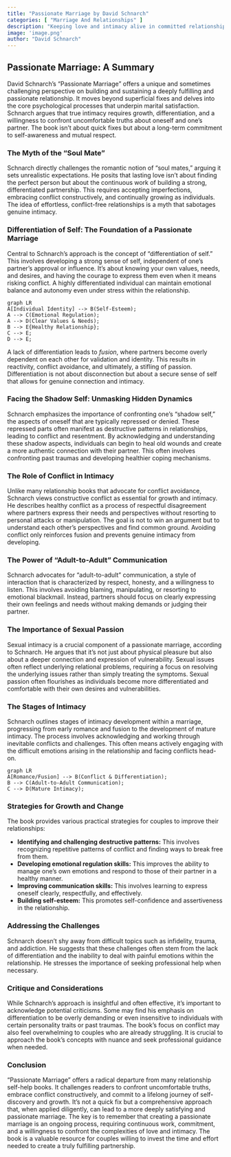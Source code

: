 ```yaml
---
title: "Passionate Marriage by David Schnarch"
categories: [ "Marriage And Relationships" ]
description: "Keeping love and intimacy alive in committed relationships"
image: 'image.png'
author: "David Schnarch"
---
```

## Passionate Marriage: A Summary

David Schnarch's "Passionate Marriage" offers a unique and sometimes challenging perspective on building and sustaining a deeply fulfilling and passionate relationship.  It moves beyond superficial fixes and delves into the core psychological processes that underpin marital satisfaction.  Schnarch argues that true intimacy requires growth, differentiation, and a willingness to confront uncomfortable truths about oneself and one's partner.  The book isn't about quick fixes but about a long-term commitment to self-awareness and mutual respect.

### The Myth of the "Soul Mate"

Schnarch directly challenges the romantic notion of "soul mates," arguing it sets unrealistic expectations.  He posits that lasting love isn't about finding the perfect person but about the continuous work of building a strong, differentiated partnership.  This requires accepting imperfections, embracing conflict constructively, and continually growing as individuals.  The idea of effortless, conflict-free relationships is a myth that sabotages genuine intimacy.


### Differentiation of Self: The Foundation of a Passionate Marriage

Central to Schnarch's approach is the concept of "differentiation of self."  This involves developing a strong sense of self, independent of one's partner's approval or influence.  It's about knowing your own values, needs, and desires, and having the courage to express them even when it means risking conflict.  A highly differentiated individual can maintain emotional balance and autonomy even under stress within the relationship.

```mermaid
graph LR
A[Individual Identity] --> B(Self-Esteem);
A --> C(Emotional Regulation);
A --> D(Clear Values & Needs);
B --> E{Healthy Relationship};
C --> E;
D --> E;
```

A lack of differentiation leads to *fusion*, where partners become overly dependent on each other for validation and identity.  This results in reactivity, conflict avoidance, and ultimately, a stifling of passion.  Differentiation is not about disconnection but about a secure sense of self that allows for genuine connection and intimacy.

###  Facing the Shadow Self:  Unmasking Hidden Dynamics

Schnarch emphasizes the importance of confronting one's "shadow self," the aspects of oneself that are typically repressed or denied.  These repressed parts often manifest as destructive patterns in relationships, leading to conflict and resentment.  By acknowledging and understanding these shadow aspects, individuals can begin to heal old wounds and create a more authentic connection with their partner. This often involves confronting past traumas and developing healthier coping mechanisms.

###  The Role of Conflict in Intimacy

Unlike many relationship books that advocate for conflict avoidance, Schnarch views constructive conflict as essential for growth and intimacy.  He describes healthy conflict as a process of respectful disagreement where partners express their needs and perspectives without resorting to personal attacks or manipulation.  The goal is not to win an argument but to understand each other's perspectives and find common ground.  Avoiding conflict only reinforces fusion and prevents genuine intimacy from developing.


###  The Power of "Adult-to-Adult" Communication

Schnarch advocates for "adult-to-adult" communication, a style of interaction that is characterized by respect, honesty, and a willingness to listen.  This involves avoiding blaming, manipulating, or resorting to emotional blackmail.  Instead, partners should focus on clearly expressing their own feelings and needs without making demands or judging their partner.

###  The Importance of  Sexual Passion

Sexual intimacy is a crucial component of a passionate marriage, according to Schnarch.  He argues that it's not just about physical pleasure but also about a deeper connection and expression of vulnerability.  Sexual issues often reflect underlying relational problems, requiring a focus on resolving the underlying issues rather than simply treating the symptoms.  Sexual passion often flourishes as individuals become more differentiated and comfortable with their own desires and vulnerabilities.


###  The Stages of Intimacy

Schnarch outlines stages of intimacy development within a marriage, progressing from early romance and fusion to the development of mature intimacy. The process involves acknowledging and working through inevitable conflicts and challenges. This often means actively engaging with the difficult emotions arising in the relationship and facing conflicts head-on. 

```mermaid
graph LR
A[Romance/Fusion] --> B(Conflict & Differentiation);
B --> C(Adult-to-Adult Communication);
C --> D(Mature Intimacy);
```


###  Strategies for Growth and Change

The book provides various practical strategies for couples to improve their relationships:

* **Identifying and challenging destructive patterns:**  This involves recognizing repetitive patterns of conflict and finding ways to break free from them.
* **Developing emotional regulation skills:** This improves the ability to manage one's own emotions and respond to those of their partner in a healthy manner.
* **Improving communication skills:** This involves learning to express oneself clearly, respectfully, and effectively.
* **Building self-esteem:**  This promotes self-confidence and assertiveness in the relationship.

###  Addressing the Challenges

Schnarch doesn’t shy away from difficult topics such as infidelity, trauma, and addiction.  He suggests that these challenges often stem from the lack of differentiation and the inability to deal with painful emotions within the relationship.  He stresses the importance of seeking professional help when necessary.

###  Critique and Considerations

While Schnarch's approach is insightful and often effective, it's important to acknowledge potential criticisms.  Some may find his emphasis on differentiation to be overly demanding or even insensitive to individuals with certain personality traits or past traumas.  The book's focus on conflict may also feel overwhelming to couples who are already struggling.  It is crucial to approach the book's concepts with nuance and seek professional guidance when needed.

###  Conclusion

"Passionate Marriage" offers a radical departure from many relationship self-help books.  It challenges readers to confront uncomfortable truths, embrace conflict constructively, and commit to a lifelong journey of self-discovery and growth. It's not a quick fix but a comprehensive approach that, when applied diligently, can lead to a more deeply satisfying and passionate marriage.  The key is to remember that creating a passionate marriage is an ongoing process, requiring continuous work, commitment, and a willingness to confront the complexities of love and intimacy. The book is a valuable resource for couples willing to invest the time and effort needed to create a truly fulfilling partnership.

